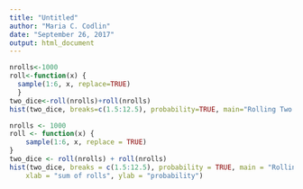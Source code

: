 ```yaml
---
title: "Untitled"
author: "Maria C. Codlin"
date: "September 26, 2017"
output: html_document
---
```

```r
nrolls<-1000
roll<-function(x) {
  sample(1:6, x, replace=TRUE)
  }
two_dice<-roll(nrolls)+roll(nrolls)
hist(two_dice, breaks=c(1.5:12.5), probability=TRUE, main="Rolling Two Dice", xlab="sum of rolls", ylab="probability")
```

```r
nrolls <- 1000
roll <- function(x) {
    sample(1:6, x, replace = TRUE)
}
two_dice <- roll(nrolls) + roll(nrolls)
hist(two_dice, breaks = c(1.5:12.5), probability = TRUE, main = "Rolling Two Dice", 
    xlab = "sum of rolls", ylab = "probability")
```